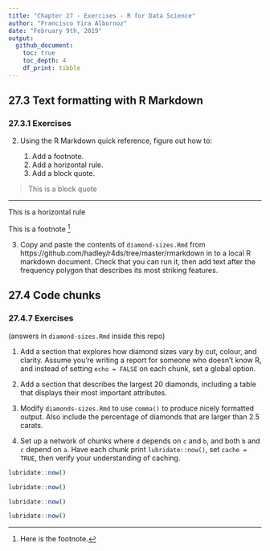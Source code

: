 ```yaml
---
title: "Chapter 27 - Exercises - R for Data Science"
author: "Francisco Yira Albornoz"
date: "February 9th, 2019"
output:
  github_document:
    toc: true
    toc_depth: 4
    df_print: tibble
---
```


## 27.3 Text formatting with R Markdown

### 27.3.1 Exercises

2. Using the R Markdown quick reference, figure out how to:

    1. Add a footnote.
    2. Add a horizontal rule.
    3. Add a block quote.
  
> This is a block quote

-----
This is a horizontal rule

This is a footnote [^1] 

[^1]: Here is the footnote. 

3. Copy and paste the contents of `diamond-sizes.Rmd` from https://github.com/hadley/r4ds/tree/master/rmarkdown in to a local R markdown document. Check that you can run it, then add text after the frequency polygon that describes its most striking features.

## 27.4 Code chunks

### 27.4.7 Exercises

(answers in `diamond-sizes.Rmd` inside this repo)

1. Add a section that explores how diamond sizes vary by cut, colour, and clarity. Assume you’re writing a report for someone who doesn’t know R, and instead of setting `echo = FALSE` on each chunk, set a global option.

2. Add a section that describes the largest 20 diamonds, including a table that displays their most important attributes.

3. Modify `diamonds-sizes.Rmd` to use `comma()` to produce nicely formatted output. Also include the percentage of diamonds that are larger than 2.5 carats.

4. Set up a network of chunks where `d` depends on `c` and `b`, and both `b` and `c` depend on `a`. Have each chunk print `lubridate::now()`, set `cache = TRUE`, then verify your understanding of caching.

```r
lubridate::now()
```

```r
lubridate::now()
```

```r
lubridate::now()
```

```r
lubridate::now()
```